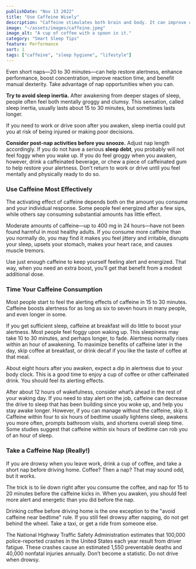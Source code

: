 ```yaml
---
publishDate: "Nov 13 2022"
title: "Use Caffeine Wisely"
description: "Caffeine stimulates both brain and body. It can improve concentration and increase alertness. How do you get the biggest boost? Use it strategically."
image: "~/assets/images/caffeine.jpeg"
image_alt: "A cup of coffee with a spoon in it."
category: "Smart Sleep Tips"
feature: Performance
sort: 1
tags: ["caffeine", "sleep hygiene", "lifestyle"]
---
```


Even short naps—20 to 30 minutes—can help restore alertness, enhance performance, boost concentration, improve reaction time, and benefit manual dexterity. Take advantage of nap opportunities when you can.

**Try to avoid sleep inertia.** After awakening from deeper stages of sleep, people often feel both mentally groggy and clumsy. This sensation, called sleep inertia, usually lasts about 15 to 30 minutes, but sometimes lasts longer.

If you need to work or drive soon after you awaken, sleep inertia could put you at risk of being injured or making poor decisions.

**Consider post-nap activities before you snooze.** Adjust nap length accordingly. If you do not have a serious **sleep debt**, you probably will not feel foggy when you wake up. If you do feel groggy when you awaken, however, drink a caffeinated beverage, or chew a piece of caffeinated gum to help restore your alertness. Don’t return to work or drive until you feel mentally and physically ready to do so.


### Use Caffeine Most Effectively

<YouTube embed_url="https://player.vimeo.com/video/794546952?h=ce006c78a9" title="What's Your Caffeine Tolerance?" duration="0:37" description="Andrew Phillips, PhD, of Harvard, explains that caffeine tolerance varies from person to person."/>

The activating effect of caffeine depends both on the amount you consume and your individual response. Some people feel energized after a few sips, while others say consuming substantial amounts has little effect.

Moderate amounts of caffeine—up to 400 mg in 24 hours—have not been found harmful in most healthy adults. If you consume more caffeine than you normally do, you may find it makes you feel jittery and irritable, disrupts your sleep, upsets your stomach, makes your heart race, and causes muscle tremors.

Use just enough caffeine to keep yourself feeling alert and energized. That way, when you need an extra boost, you’ll get that benefit from a modest additional dose.

### Time Your Caffeine Consumption

<YouTube embed_url="https://player.vimeo.com/video/794546917?h=96143e3d17" title="Caffeine Timing" duration="0:42" description="Andrew Phillips, PhD, of Harvard, explains how long caffeine remains active in the body, and when to consume it to boost alertness."/>

Most people start to feel the alerting effects of caffeine in 15 to 30 minutes. Caffeine boosts alertness for as long as six to seven hours in many people, and even longer in some.

If you get sufficient sleep, caffeine at breakfast will do little to boost your alertness. Most people feel foggy upon waking up. This sleepiness may take 10 to 30 minutes, and perhaps longer, to fade. Alertness normally rises within an hour of awakening. To maximize benefits of caffeine later in the day, skip coffee at breakfast, or drink decaf if you like the taste of coffee at that meal.

About eight hours after you awaken, expect a dip in alertness due to your body clock. This is a good time to enjoy a cup of coffee or other caffeinated drink. You should feel its alerting effects.

After about 12 hours of wakefulness, consider what’s ahead in the rest of your waking day. If you need to stay alert on the job, caffeine can decrease the drive to sleep that has been building since you woke up, and help you stay awake longer. However, if you can manage without the caffeine, skip it. Caffeine within four to six hours of bedtime usually lightens sleep, awakens you more often, prompts bathroom visits, and shortens overall sleep time. Some studies suggest that caffeine within six hours of bedtime can rob you of an hour of sleep.

<Quote quote="I feel best when I exercise, nap, have lunch, and then consume some caffeine. I need to be alert when I go back to work." quote_author="Kristin, locomotive engineer" />

### Take a Caffeine Nap (Really!)

If you are drowsy when you leave work, drink a cup of coffee, and take a short nap before driving home. Coffee? Then a nap? That may sound odd, but it works.

The trick is to lie down right after you consume the coffee, and nap for 15 to 20 minutes before the caffeine kicks in. When you awaken, you should feel more alert and energetic than you did before the nap.

Drinking coffee before driving home is the one exception to the "avoid caffeine near bedtime" rule. If you still feel drowsy after napping, do not get behind the wheel. Take a taxi, or get a ride from someone else.

The National Highway Traffic Safety Administration estimates that 100,000 police-reported crashes in the United States each year result from driver fatigue. These crashes cause an estimated 1,550 preventable deaths and 40,000 nonfatal injuries annually. Don’t become a statistic. Do not drive when drowsy.